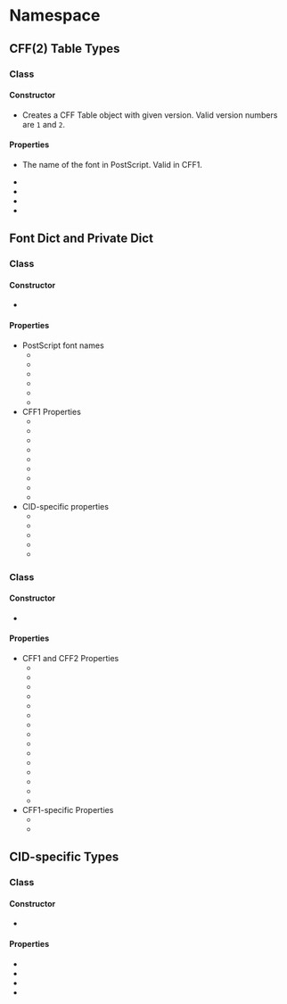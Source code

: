 
# Namespace <Decl s={Ot.Cff} />

## CFF(2) Table Types

### Class <Decl s={Ot.Cff.Table} />

#### Constructor

* <Fn ctor s={Ot.Cff.Table.constructor} args={{version:number}}/>

    Creates a CFF Table object with given version. Valid version numbers are `1` and `2`.

#### Properties

* <Member s={Ot.Cff.Table.postScriptFontName} type={string} />

    The name of the font in PostScript. Valid in CFF1.

* <Member s={Ot.Cff.Table.cid} type={Data.Maybe(Ot.Cff.CID)} />
* <Member s={Ot.Cff.Table.topDict} type={Ot.Cff.FontDict} />
* <Member s={Ot.Cff.Table.fdArray} type={Data.Maybe(array(Ot.Cff.FontDict))} />
* <Member s={Ot.Cff.Table.fdSelect} type={Data.Maybe(map(Ot.Glyph,number))} />

## Font Dict and Private Dict

### Class <Decl s={Ot.Cff.FontDict}/>

#### Constructor

* <Fn ctor s={Ot.Cff.FontDict.constructor}/>

#### Properties

* PostScript font names
    * <Member s={Ot.Cff.FontDict.version} type={Data.Maybe(string)}/>
    * <Member s={Ot.Cff.FontDict.notice} type={Data.Maybe(string)}/>
    * <Member s={Ot.Cff.FontDict.copyright} type={Data.Maybe(string)}/>
    * <Member s={Ot.Cff.FontDict.fullName} type={Data.Maybe(string)}/>
    * <Member s={Ot.Cff.FontDict.familyName} type={Data.Maybe(string)}/>
    * <Member s={Ot.Cff.FontDict.weight} type={Data.Maybe(string)}/>
* CFF1 Properties
    * <Member s={Ot.Cff.FontDict.isFixedPitch} type={boolean}/>
    * <Member s={Ot.Cff.FontDict.italicAngle} type={number}/>
    * <Member s={Ot.Cff.FontDict.underlinePosition} type={number}/>
    * <Member s={Ot.Cff.FontDict.underlineThickness} type={number}/>
    * <Member s={Ot.Cff.FontDict.paintType} type={number}/>
    * <Member readonly s={Ot.Cff.FontDict.charStringType} type={number}/>
    * <Member s={Ot.Cff.FontDict.strokeWidth} type={number}/>
    * <Member s={Ot.Cff.FontDict.privateDict} type={Data.Maybe(Ot.Cff.PrivateDict)}/>
    * <Member s={Ot.Cff.FontDict.fontMatrix} type={Data.Maybe(Ot.Glyph.Transform2X3)}/>
* CID-specific properties
    * <Member s={Ot.Cff.FontDict.cidFontName} type={Data.Maybe(string)}/>
    * <Member s={Ot.Cff.FontDict.cidFontVersion} type={number}/>
    * <Member s={Ot.Cff.FontDict.cidFontRevision} type={number}/>
    * <Member s={Ot.Cff.FontDict.cidFontType} type={number}/>
    * <Member s={Ot.Cff.FontDict.cidCount} type={number}/>

### Class <Decl s={Ot.Cff.PrivateDict}/>

#### Constructor

* <Fn ctor s={Ot.Cff.PrivateDict.constructor}/>

#### Properties

* CFF1 and CFF2 Properties
    * <Member s={Ot.Cff.PrivateDict.blueValues} type={array(Ot.Var.Value)}/>
    * <Member s={Ot.Cff.PrivateDict.otherBlues} type={array(Ot.Var.Value)}/>
    * <Member s={Ot.Cff.PrivateDict.familyBlues} type={array(Ot.Var.Value)}/>
    * <Member s={Ot.Cff.PrivateDict.familyOtherBlues} type={array(Ot.Var.Value)}/>
    * <Member s={Ot.Cff.PrivateDict.stemSnapH} type={array(Ot.Var.Value)}/>
    * <Member s={Ot.Cff.PrivateDict.stemSnapV} type={array(Ot.Var.Value)}/>
    * <Member s={Ot.Cff.PrivateDict.blueScale} type={Ot.Var.Value}/>
    * <Member s={Ot.Cff.PrivateDict.blueShift} type={Ot.Var.Value}/>
    * <Member s={Ot.Cff.PrivateDict.blueFuzz} type={Ot.Var.Value}/>
    * <Member s={Ot.Cff.PrivateDict.stdHW} type={Ot.Var.Value}/>
    * <Member s={Ot.Cff.PrivateDict.stdVW} type={Ot.Var.Value}/>
    * <Member s={Ot.Cff.PrivateDict.languageGroup} type={number}/>
    * <Member s={Ot.Cff.PrivateDict.expansionFactor} type={Ot.Var.Value}/>
    * <Member s={Ot.Cff.PrivateDict.defaultWidthX} type={number}/>
    * <Member s={Ot.Cff.PrivateDict.nominalWidthX} type={number}/>
* CFF1-specific Properties
    * <Member s={Ot.Cff.PrivateDict.forceBold} type={boolean}/>
    * <Member s={Ot.Cff.PrivateDict.initialRandomSeed} type={number}/>

## CID-specific Types

### Class <Decl s={Ot.Cff.CID}/>

#### Constructor

* <Fn ctor s={Ot.Cff.CID.constructor}/>

#### Properties

* <Member s={Ot.Cff.CID.registry} type={string}/>
* <Member s={Ot.Cff.CID.ordering} type={string}/>
* <Member s={Ot.Cff.CID.supplement} type={string}/>
* <Member s={Ot.Cff.CID.mapping} type={Data.Maybe(map(number,Ot.Glyph))}/>